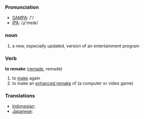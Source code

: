 === Pronunciation ===
*[[w:SAMPA|SAMPA]]: /'/
*[[w:IPA|IPA]]: /ɻi'meɪk/

=== noun ===
#a new, especially updated, version of an entertainment program

=== Verb ===

'''to remake''' ([[remade]], remade)

# to [[make]] again
# to make an [[enhanced remake]] of (a computer or video game)

=== Translations ===
*[[Indonesian]]: [[]]
*[[Japanese]]: [[]]
